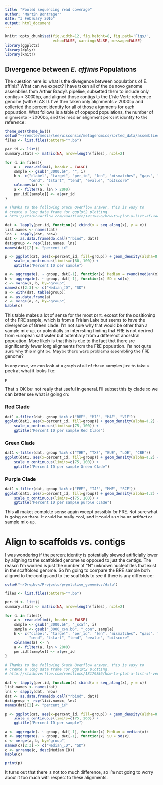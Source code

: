 ```yaml
---
title: "Pooled sequencing read coverage"
author: "Martin Bontrager"
date: "3 February 2016"
output: html_document
---
```

```r
knitr::opts_chunk$set(fig.width=12, fig.height=8, fig.path='Figs/',
                      echo=FALSE, warning=FALSE, message=FALSE)
library(ggplot2)
library(dplyr)
library(knitr)
```

## Divergence between *E. affinis* Populations




The question here is: what is the divergence between populations of E. affinis? What can we expect? I have taken all of the de novo genome assemblies from Arthur Brady's pipeline, subsetted them to include only contigs > 3000bp, and aligned those contigs to the L'isle Verte reference genome (with BLAST). I've then taken only alignments > 2000bp and collected the percent identity for all of those alignments for each population. What follows is a table of copepod populations, the number of alignments > 2000bp, and the median alignment percent identity to the reference:




```r
theme_set(theme_bw())
setwd("~/remote/media/lee/wisconsin/metagenomics/sorted_data/assemblies_metagenome/FINAL_unsorted_ASSEMBLIES_ABrady_pipeline/copepod/blast_output") #Lab PC directory
files <- list.files(pattern="*.b6")

per.id <- list()
summary.stats <- matrix(NA, nrow=length(files), ncol=2)

for (i in files){
    a <- read.delim(i, header = FALSE)
    sample <- gsub("_3000.b6", "", i)
    h <- c("qlabel", "target", "per_id", "len", "mismatches", "gaps", "qstart", 
           "qend", "tstart", "tend", "evalue", "bitscore")
    colnames(a) <- h
    a <- filter(a, len > 2000)
    per.id[[sample]] <- a$per_id
}

# Thanks to the following Stack Overflow answer, this is easy to 
# create a long data frame for ggplot2 plotting.
# http://stackoverflow.com/questions/18179856/how-to-plot-a-list-of-vectors-with-different-lengths

dat <- lapply(per.id, function(x) cbind(x = seq_along(x), y = x))
list.names <- names(dat)
lns <- sapply(dat, nrow)
dat <- as.data.frame(do.call("rbind", dat))
dat$group <- rep(list.names, lns)
names(dat)[2] <- "percent_id"

p <- ggplot(dat, aes(x=percent_id, fill=group)) + geom_density(alpha=0.3) + 
    scale_x_continuous(limits=c(80, 100)) +
    ggtitle("Percent ID per sample")

a <- aggregate(. ~ group, dat[-1], function(x) Median = round(median(x), 2))
b <- aggregate(. ~ group, dat[-1], function(x) SD = sd(x))
c <- merge(a, b, by="group")
names(c)[2:3] <- c("Median_ID", "SD")
a <- with(dat, table(group))
a <- as.data.frame(a)
c <- merge(a, c, by="group")
kable(c)
```




This table makes a lot of sense for the most part, except for the positioning of the FRE sample, which is from a Frisian Lake but seems to have the divergence of Green clade. I'm not sure why that would be other than a sample mix-up, or potentially an interesting finding that FRE is not derived from European salt water but potentially from a differenct ancestral population. More likely is that this is due to the fact that there are significantly fewer long alignments from the FRE population. I'm not quite sure why this might be. Maybe there were problems assembling the FRE genome?

In any case, we can look at a graph of all of these samples just to take a peek at what it looks like:


```r
p
```





That is OK but not really that useful in general. I'll subset this by clade so we can better see what is going on:

### Red Clade

```r
dat1 <-filter(dat, group %in% c("BRE", "MIE", "MAE", "V1E"))
ggplot(dat1, aes(x=percent_id, fill=group)) + geom_density(alpha=0.2) + 
    scale_x_continuous(limits=c(75, 100)) +
    ggtitle("Percent ID per sample Red Clade")
```

### Green Clade

```r
dat1 <-filter(dat, group %in% c("TBE", "TXE", "EUE", "LOE", "CBE"))
ggplot(dat1, aes(x=percent_id, fill=group)) + geom_density(alpha=0.2) + 
    scale_x_continuous(limits=c(75, 100)) +
    ggtitle("Percent ID per sample Green Clade")
```

### Purple Clade

```r
dat1 <-filter(dat, group %in% c("FRE", "IJE", "MME", "SCE"))
ggplot(dat1, aes(x=percent_id, fill=group)) + geom_density(alpha=0.2) + 
    scale_x_continuous(limits=c(75, 100)) +
    ggtitle("Percent ID per sample purple Clade")
```



This all makes complete sense again except possibly for FRE. Not sure what is going on there. It could be really cool, and it could also be an artifact or sample mix-up.

# Align to scaffolds vs. contigs




I was wondering if the percent identity is potentially skewed artificially lower by aligning to the scaffolded genome as opposed to just the contigs. The reason I'm worried is just the number of "N" unknown nucleotides that exist in the scaffolded genome. So I'm going to compare the BRE sample both aligned to the contigs and to the scaffolds to see if there is any difference:

```r
setwd("~/Dropbox/Projects/population_genomics/data")

files <- list.files(pattern="*.b6")

per.id <- list()
summary.stats <- matrix(NA, nrow=length(files), ncol=2)

for (i in files){
    a <- read.delim(i, header = FALSE)
    sample <- gsub("_3000.b6", "_scaf", i)
    sample <- gsub("_3000_con.b6", "_con", sample)
    h <- c("qlabel", "target", "per_id", "len", "mismatches", "gaps", "qstart", 
           "qend", "tstart", "tend", "evalue", "bitscore")
    colnames(a) <- h
    a <- filter(a, len > 2000)
    per.id[[sample]] <- a$per_id
}

# Thanks to the following Stack Overflow answer, this is easy to 
# create a long data frame for ggplot2 plotting.
# http://stackoverflow.com/questions/18179856/how-to-plot-a-list-of-vectors-with-different-lengths

dat <- lapply(per.id, function(x) cbind(x = seq_along(x), y = x))
list.names <- names(dat)
lns <- sapply(dat, nrow)
dat <- as.data.frame(do.call("rbind", dat))
dat$group <- rep(list.names, lns)
names(dat)[2] <- "percent_id"

p <- ggplot(dat, aes(x=percent_id, fill=group)) + geom_density(alpha=0.3) + 
    scale_x_continuous(limits=c(75, 100)) +
    ggtitle("Percent ID per sample")

a <- aggregate(. ~ group, dat[-1], function(x) Median = median(x))
b <- aggregate(. ~ group, dat[-1], function(x) SD = sd(x))
c <- merge(a, b, by="group")
names(c)[2:3] <- c("Median_ID", "SD")
c <- arrange(c, desc(Median_ID))
kable(c)

print(p)

```

It turns out that there is not too much difference, so I'm not going to worry about it too much with respect to these alignments.